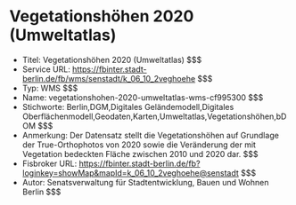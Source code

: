 # Vegetationshöhen 2020 (Umweltatlas)
- Titel: Vegetationshöhen 2020 (Umweltatlas) $$$
- Service URL: https://fbinter.stadt-berlin.de/fb/wms/senstadt/k_06_10_2veghoehe $$$
- Typ: WMS $$$
- Name: vegetationshohen-2020-umweltatlas-wms-cf995300 $$$
- Stichworte: Berlin,DGM,Digitales Geländemodell,Digitales Oberflächenmodell,Geodaten,Karten,Umweltatlas,Vegetationshöhen,bDOM $$$
- Anmerkung: Der Datensatz stellt die Vegetationshöhen auf Grundlage der True-Orthophotos von 2020 sowie die Veränderung der mit Vegetation bedeckten Fläche zwischen 2010 und 2020 dar. $$$
- Fisbroker URL: https://fbinter.stadt-berlin.de/fb?loginkey=showMap&mapId=k_06_10_2veghoehe@senstadt $$$
- Autor: Senatsverwaltung für Stadtentwicklung, Bauen und Wohnen Berlin $$$
